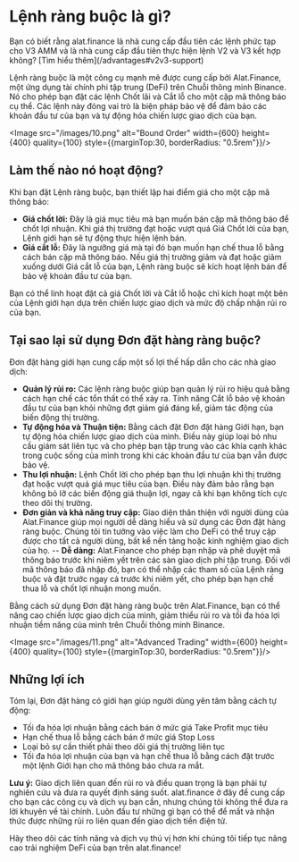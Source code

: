 
# Lệnh ràng buộc là gì?

<Callout>
Bạn có biết rằng alat.finance là nhà cung cấp đầu tiên các lệnh phức tạp cho V3 AMM và là nhà cung cấp đầu tiên thực hiện lệnh V2 và V3 kết hợp không? [Tìm hiểu thêm](/advantages#v2v3-support)
</Callout>

Lệnh ràng buộc là một công cụ mạnh mẽ được cung cấp bởi Alat.Finance, một ứng dụng tài chính phi tập trung (DeFi) trên Chuỗi thông minh Binance. Nó cho phép bạn đặt các lệnh Chốt lãi và Cắt lỗ cho một cặp mã thông báo cụ thể. Các lệnh này đóng vai trò là biện pháp bảo vệ để đảm bảo các khoản đầu tư của bạn và tự động hóa chiến lược giao dịch của bạn.

<Image src="/images/10.png" alt="Bound Order" width={600} height={400} quality={100} style={{marginTop:30, borderRadius: "0.5rem"}}/>

## Làm thế nào nó hoạt động?

Khi bạn đặt Lệnh ràng buộc, bạn thiết lập hai điểm giá cho một cặp mã thông báo:

- **Giá chốt lời:** Đây là giá mục tiêu mà bạn muốn bán cặp mã thông báo để chốt lợi nhuận. Khi giá thị trường đạt hoặc vượt quá Giá Chốt lời của bạn, Lệnh giới hạn sẽ tự động thực hiện lệnh bán.
- **Giá cắt lỗ:** Đây là ngưỡng giá mà tại đó bạn muốn hạn chế thua lỗ bằng cách bán cặp mã thông báo. Nếu giá thị trường giảm và đạt hoặc giảm xuống dưới Giá cắt lỗ của bạn, Lệnh ràng buộc sẽ kích hoạt lệnh bán để bảo vệ khoản đầu tư của bạn.

Bạn có thể linh hoạt đặt cả giá Chốt lời và Cắt lỗ hoặc chỉ kích hoạt một bên của Lệnh giới hạn dựa trên chiến lược giao dịch và mức độ chấp nhận rủi ro của bạn.

## Tại sao lại sử dụng Đơn đặt hàng ràng buộc?

Đơn đặt hàng giới hạn cung cấp một số lợi thế hấp dẫn cho các nhà giao dịch:

- **Quản lý rủi ro:** Các lệnh ràng buộc giúp bạn quản lý rủi ro hiệu quả bằng cách hạn chế các tổn thất có thể xảy ra. Tính năng Cắt lỗ bảo vệ khoản đầu tư của bạn khỏi những đợt giảm giá đáng kể, giảm tác động của biến động thị trường.
- **Tự động hóa và Thuận tiện:** Bằng cách đặt Đơn đặt hàng Giới hạn, bạn tự động hóa chiến lược giao dịch của mình. Điều này giúp loại bỏ nhu cầu giám sát liên tục và cho phép bạn tập trung vào các khía cạnh khác trong cuộc sống của mình trong khi các khoản đầu tư của bạn vẫn được bảo vệ.
- **Thu lợi nhuận:** Lệnh Chốt lời cho phép bạn thu lợi nhuận khi thị trường đạt hoặc vượt quá giá mục tiêu của bạn. Điều này đảm bảo rằng bạn không bỏ lỡ các biến động giá thuận lợi, ngay cả khi bạn không tích cực theo dõi thị trường.
- **Đơn giản và khả năng truy cập:** Giao diện thân thiện với người dùng của Alat.Finance giúp mọi người dễ dàng hiểu và sử dụng các Đơn đặt hàng ràng buộc. Chúng tôi tin tưởng vào việc làm cho DeFi có thể truy cập được cho tất cả người dùng, bất kể nền tảng hoặc kinh nghiệm giao dịch của họ.
-- **Dễ dàng:** Alat.Finance cho phép bạn nhập và phê duyệt mã thông báo trước khi niêm yết trên các sàn giao dịch phi tập trung. Đối với mã thông báo đã nhập đó, bạn có thể nhập các tham số của Lệnh ràng buộc và đặt trước ngay cả trước khi niêm yết, cho phép bạn hạn chế thua lỗ và chốt lợi nhuận mong muốn.

Bằng cách sử dụng Đơn đặt hàng ràng buộc trên Alat.Finance, bạn có thể nâng cao chiến lược giao dịch của mình, giảm thiểu rủi ro và tối đa hóa lợi nhuận tiềm năng của mình trên Chuỗi thông minh Binance.

<Image src="/images/11.png" alt="Advanced Trading" width={600} height={400} quality={100} style={{marginTop:30, borderRadius: "0.5rem"}}/>


## Những lợi ích

Tóm lại, Đơn đặt hàng có giới hạn giúp người dùng yên tâm bằng cách tự động:

- Tối đa hóa lợi nhuận bằng cách bán ở mức giá Take Profit mục tiêu
- Hạn chế thua lỗ bằng cách bán ở mức giá Stop Loss
- Loại bỏ sự cần thiết phải theo dõi giá thị trường liên tục
- Tối đa hóa lợi nhuận của bạn và hạn chế thua lỗ bằng cách đặt trước một lệnh Giới hạn cho mã thông báo chưa ra mắt.


**Lưu ý:** Giao dịch liên quan đến rủi ro và điều quan trọng là bạn phải tự nghiên cứu và đưa ra quyết định sáng suốt. alat.finance ở đây để cung cấp cho bạn các công cụ và dịch vụ bạn cần, nhưng chúng tôi không thể đưa ra lời khuyên về tài chính. Luôn đầu tư những gì bạn có thể để mất và nhận thức được những rủi ro liên quan đến giao dịch tiền điện tử.

Hãy theo dõi các tính năng và dịch vụ thú vị hơn khi chúng tôi tiếp tục nâng cao trải nghiệm DeFi của bạn trên alat.finance!